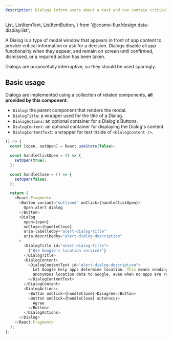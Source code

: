 ```yaml
---
description: Dialogs inform users about a task and can contain critical information, require decisions, or involve multiple tasks.
---
```


  List,
  ListItemText,
  ListItemButton,
} from '@cosmo-flux/design.data-display.list';

A Dialog is a type of modal window that appears in front of app content to provide critical information or ask for a decision. Dialogs disable all app functionality when they appear, and remain on screen until confirmed, dismissed, or a required action has been taken.

Dialogs are purposefully interruptive, so they should be used sparingly.

## Basic usage

Dialogs are implemented using a collection of related components, **all provided by this component**:

- `Dialog`: the parent component that renders the modal.
- `DialogTitle`: a wrapper used for the title of a Dialog.
- `DialogActions`: an optional container for a Dialog's Buttons.
- `DialogContent`: an optional container for displaying the Dialog's content.
- `DialogContentText`: a wrapper for text inside of `<DialogContent />`.

```js live
() => {
  const [open, setOpen] = React.useState(false);

  const handleClickOpen = () => {
    setOpen(true);
  };

  const handleClose = () => {
    setOpen(false);
  };

  return (
    <React.Fragment>
      <Button variant="outlined" onClick={handleClickOpen}>
        Open alert dialog
      </Button>
      <Dialog
        open={open}
        onClose={handleClose}
        aria-labelledby="alert-dialog-title"
        aria-describedby="alert-dialog-description"
      >
        <DialogTitle id="alert-dialog-title">
          {"Use Google's location service?"}
        </DialogTitle>
        <DialogContent>
          <DialogContentText id="alert-dialog-description">
            Let Google help apps determine location. This means sending
            anonymous location data to Google, even when no apps are running.
          </DialogContentText>
        </DialogContent>
        <DialogActions>
          <Button onClick={handleClose}>Disagree</Button>
          <Button onClick={handleClose} autoFocus>
            Agree
          </Button>
        </DialogActions>
      </Dialog>
    </React.Fragment>
  );
};
```
